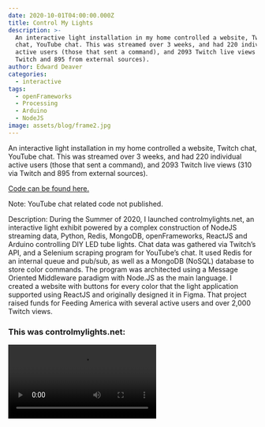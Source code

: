 ```yaml
---
date: 2020-10-01T04:00:00.000Z
title: Control My Lights
description: >-
  An interactive light installation in my home controlled a website, Twitch
  chat, YouTube chat. This was streamed over 3 weeks, and had 220 individual
  active users (those that sent a command), and 2093 Twitch live views (310 via
  Twitch and 895 from external sources).
author: Edward Deaver
categories:
  - interactive
tags:
  - openFrameworks
  - Processing
  - Arduino
  - NodeJS
image: assets/blog/frame2.jpg
---
```


An interactive light installation in my home controlled a website, Twitch chat, YouTube chat. This was streamed over 3 weeks, and had 220 individual active users (those that sent a command), and 2093 Twitch live views (310 via Twitch and 895 from external sources).

<Vimeo id="783520370" />

[Code can be found here. ](https://github.com/EdwardDeaver/ControlMyLights?ref=edwarddeaver.me)

Note: YouTube chat related code not published. 

Description: During the Summer of 2020, I launched controlmylights.net, an interactive light exhibit powered by a complex construction of NodeJS streaming data, Python, Redis, MongoDB, openFrameworks, ReactJS and Arduino controlling DIY LED tube lights. Chat data was gathered via Twitch’s API, and a Selenium scraping program for YouTube’s chat. It used Redis for an internal queue and pub/sub, as well as a MongoDB (NoSQL) database to store color commands. The program was architected using a Message Oriented Middleware paradigm with Node.JS as the main language. I created a website with buttons for every color that the light application supported using ReactJS and originally designed it in Figma. That project raised funds for Feeding America with several active users and over 2,000 Twitch views.

### This was controlmylights.net:

<video controls>
  <source src="/media/controlmylightnet.mp4" type="video/mp4" />

  Your browser does not support the video tag.
</video>

### This was the end: 

<video controls>
  <source src="/media/endoftheset.mp4" type="video/mp4" />

  Your browser does not support the video tag.
</video>